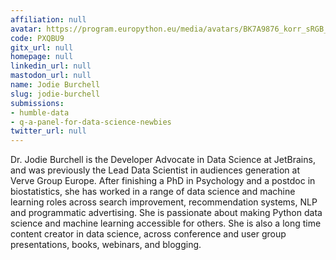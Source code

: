 ```yaml
---
affiliation: null
avatar: https://program.europython.eu/media/avatars/BK7A9876_korr_sRGB_8_1000x1500px_b_NbNTtra.jpg
code: PXQBU9
gitx_url: null
homepage: null
linkedin_url: null
mastodon_url: null
name: Jodie Burchell
slug: jodie-burchell
submissions:
- humble-data
- q-a-panel-for-data-science-newbies
twitter_url: null
---
```


Dr. Jodie Burchell is the Developer Advocate in Data Science at JetBrains, and was previously the Lead Data Scientist in audiences generation at Verve Group Europe. After finishing a PhD in Psychology and a postdoc in biostatistics, she has worked in a range of data science and machine learning roles across search improvement, recommendation systems, NLP and programmatic advertising. She is passionate about making Python data science and machine learning accessible for others. She is also a long time content creator in data science, across conference and user group presentations, books, webinars, and blogging.
